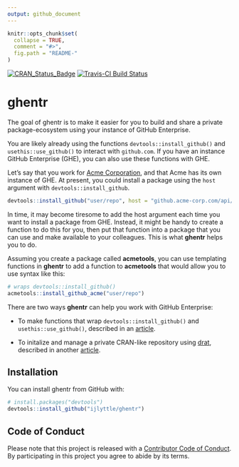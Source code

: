 ```yaml
---
output: github_document
---
```


<!-- README.md is generated from README.Rmd. Please edit that file -->

```r
knitr::opts_chunk$set(
  collapse = TRUE,
  comment = "#>",
  fig.path = "README-"
)
```

[![CRAN_Status_Badge](https://www.r-pkg.org/badges/version/ghentr)](https://cran.r-project.org/package=ghentr)
[![Travis-CI Build Status](https://travis-ci.org/ijlyttle/ghentr.svg?branch=master)](https://travis-ci.org/ijlyttle/ghentr)

# ghentr

The goal of ghentr is to make it easier for you to build and share a private package-ecosystem using your instance of GitHub Enterprise.

You are likely already using the functions `devtools::install_github()` and `usethis::use_github()` to interact with `github.com`. If you have an instance GitHub Enterprise (GHE), you can also use these functions with GHE.

Let's say that you work for [Acme Corporation](https://en.wikipedia.org/wiki/Acme_Corporation), and that Acme has its own instance of GHE. At present, you could install a package using the `host` argument with `devtools::install_github`.

```r
devtools::install_github("user/repo", host = "github.acme-corp.com/api/v3")
```

In time, it may become tiresome to add the host argument each time you want to install a package from GHE. Instead, it might be handy to create a function to do this for you, then put that function into a package that you can use and make available to your colleagues. This is what **ghentr** helps you to do. 

Assuming you create a package called **acmetools**, you can use templating functions in **ghentr** to add a function to **acmetools** that would allow you to use syntax like this:

```r
# wraps devtools::install_github()
acmetools::install_github_acme("user/repo")
```

There are two ways **ghentr** can help you work with GitHub Enterprise: 

- To make functions that wrap `devtools::install_github()` and `usethis::use_github()`, described in an [article](https://ijlyttle.github.io/ghentr/articles/using_ghe.html).

- To initalize and manage a private CRAN-like repository using [drat](https://CRAN.R-project.org/package=drat), described in another [article](https://ijlyttle.github.io/ghentr/articles/using_repository.html).

## Installation

You can install ghentr from GitHub with:

```r
# install.packages("devtools")
devtools::install_github("ijlyttle/ghentr")
```


## Code of Conduct

Please note that this project is released with a [Contributor Code of Conduct](CONDUCT.md). By participating in this project you agree to abide by its terms.
